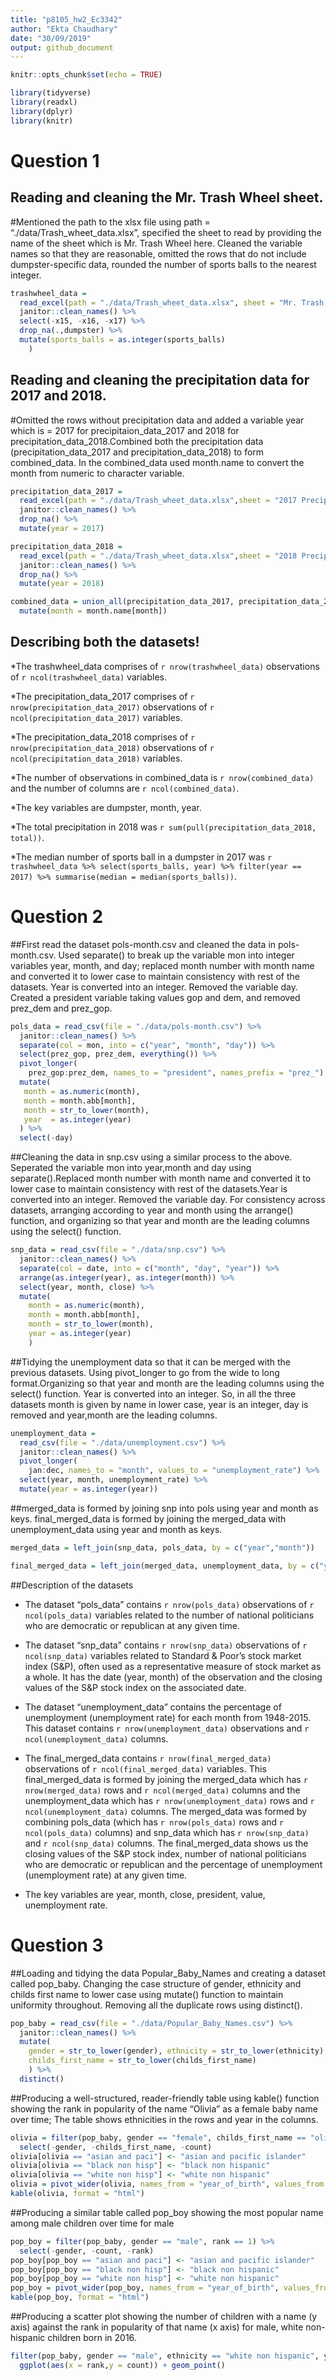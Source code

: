 ```yaml
---
title: "p8105_hw2_Ec3342"
author: "Ekta Chaudhary"
date: "30/09/2019"
output: github_document
---
```


```r
knitr::opts_chunk$set(echo = TRUE)

library(tidyverse)
library(readxl)
library(dplyr)
library(knitr)
```

# Question 1

## Reading and cleaning the Mr. Trash Wheel sheet. 
#Mentioned the path to the xlsx file using path = "./data/Trash_wheet_data.xlsx", specified the sheet to read by providing the name of the sheet which is Mr. Trash Wheel here. Cleaned the variable names so that they are reasonable, omitted the rows that do not include dumpster-specific data, rounded the number of sports balls to the nearest integer.

```r
trashwheel_data = 
  read_excel(path = "./data/Trash_wheet_data.xlsx", sheet = "Mr. Trash Wheel") %>%
  janitor::clean_names() %>%
  select(-x15, -x16, -x17) %>%
  drop_na(.,dumpster) %>%
  mutate(sports_balls = as.integer(sports_balls)
    )
```

## Reading and cleaning the precipitation data for 2017 and 2018. 
#Omitted the rows without precipitation data and added a variable year which is = 2017 for precipitaion_data_2017 and 2018 for precipitation_data_2018.Combined both the precipitation data (precipitation_data_2017 and precipitation_data_2018) to form combined_data. In the combined_data used month.name to convert the month from numeric to character variable.

```r

precipitation_data_2017 =
  read_excel(path = "./data/Trash_wheet_data.xlsx",sheet = "2017 Precipitation", skip = 1 ) %>%
  janitor::clean_names() %>%
  drop_na() %>%
  mutate(year = 2017)

precipitation_data_2018 =
  read_excel(path = "./data/Trash_wheet_data.xlsx",sheet = "2018 Precipitation",skip = 1) %>%
  janitor::clean_names() %>%
  drop_na() %>%
  mutate(year = 2018)

combined_data = union_all(precipitation_data_2017, precipitation_data_2018) %>%
  mutate(month = month.name[month])
```
## Describing both the datasets!

*The trashwheel_data comprises of `r nrow(trashwheel_data)` observations of `r ncol(trashwheel_data)` variables.

*The precipitation_data_2017 comprises of `r nrow(precipitation_data_2017)` observations of `r ncol(precipitation_data_2017)` variables.

*The precipitation_data_2018 comprises of `r nrow(precipitation_data_2018)` observations of `r ncol(precipitation_data_2018)` variables.

*The number of observations in combined_data is `r nrow(combined_data)` and the number of columns are `r ncol(combined_data)`.

*The key variables are dumpster, month, year.

*The total precipitation in 2018 was `r sum(pull(precipitation_data_2018, total))`.

*The median number of sports ball in a dumpster in 2017 was `r trashwheel_data %>% select(sports_balls, year) %>% filter(year == 2017) %>% summarise(median = median(sports_balls))`.

# Question 2

##First read the dataset pols-month.csv and cleaned the data in pols-month.csv. Used separate() to break up the variable mon into integer variables year, month, and day; replaced month number with month name and converted it to lower case to maintain consistency with rest of the datasets. Year is converted into an integer. Removed the variable day. Created a president variable taking values gop and dem, and removed prez_dem and prez_gop.

```r
pols_data = read_csv(file = "./data/pols-month.csv") %>%
  janitor::clean_names() %>%
  separate(col = mon, into = c("year", "month", "day")) %>% 
  select(prez_gop, prez_dem, everything()) %>%
  pivot_longer(
    prez_gop:prez_dem, names_to = "president", names_prefix = "prez_") %>%
  mutate(
   month = as.numeric(month),
   month = month.abb[month],
   month = str_to_lower(month),
   year  = as.integer(year)
  ) %>%
  select(-day)
```

##Cleaning the data in snp.csv using a similar process to the above. Seperated the variable mon into year,month and day using separate().Replaced month number with month name and converted it to lower case to maintain consistency with rest of the datasets.Year is converted into an integer. Removed the variable day. For consistency across datasets, arranging according to year and month using the arrange() function, and organizing so that year and month are the leading columns using the select() function.

```r

snp_data = read_csv(file = "./data/snp.csv") %>% 
  janitor::clean_names() %>% 
  separate(col = date, into = c("month", "day", "year")) %>% 
  arrange(as.integer(year), as.integer(month)) %>%
  select(year, month, close) %>%
  mutate(
    month = as.numeric(month),
    month = month.abb[month],
    month = str_to_lower(month),
    year = as.integer(year)
    ) 
```
##Tidying the unemployment data so that it can be merged with the previous datasets. Using pivot_longer to go from the wide to long format.Organizing so that year and month are the leading columns using the select() function. Year is converted into an integer. So, in all the three datasets month is given by name in lower case, year is an integer, day is removed and year,month are the leading columns.  

```r

unemployment_data =
  read_csv(file = "./data/unemployment.csv") %>%
  janitor::clean_names() %>%
  pivot_longer(
    jan:dec, names_to = "month", values_to = "unemployment_rate") %>%
  select(year, month, unemployment_rate) %>%
  mutate(year = as.integer(year))
```

##merged_data is formed by joining snp into pols using year and month as keys. final_merged_data is formed by joining the merged_data with unemployment_data using year and month as keys.

```r

merged_data = left_join(snp_data, pols_data, by = c("year","month"))

final_merged_data = left_join(merged_data, unemployment_data, by = c("year","month"))
```
##Description of the datasets

* The dataset "pols_data" contains `r nrow(pols_data)` observations of `r ncol(pols_data)` variables related to the number of national politicians who are democratic or republican at any given time.

* The dataset “snp_data” contains `r nrow(snp_data)` observations of `r ncol(snp_data)` variables related to Standard & Poor’s stock market index (S&P), often used as a representative measure of stock market as a whole. It has the date (year, month) of the observation and the closing values of the S&P stock index on the associated date.

* The dataset "unemployment_data" contains the percentage of unemployment (unemployment rate) for each month from 1948-2015. This dataset contains `r nrow(unemployment_data) ` observations and `r ncol(unemployment_data)` columns.

* The final_merged_data contains `r nrow(final_merged_data)` observations of `r ncol(final_merged_data)` variables. This final_merged_data is formed by joining the merged_data which has `r nrow(merged_data)` rows and `r ncol(merged_data)` columns and the unemployment_data which has `r nrow(unemployment_data)` rows and `r ncol(unemployment_data)` columns. The merged_data was formed by combining pols_data (which has `r nrow(pols_data)` rows and `r ncol(pols_data)` columns) and snp_data which has `r nrow(snp_data)` and `r ncol(snp_data)` columns. The final_merged_data shows us the closing values of the S&P stock index, number of national politicians who are democratic or republican and the percentage of unemployment (unemployment rate) at any given time.

* The key variables are year, month, close, president, value, unemployment rate.

# Question 3

##Loading and tidying the data Popular_Baby_Names and creating a dataset called pop_baby. Changing the case structure of gender, ethnicity and childs first name to lower case using mutate() function to maintain uniformity throughout. Removing all the duplicate rows using distinct().

```r

pop_baby = read_csv(file = "./data/Popular_Baby_Names.csv") %>%
  janitor::clean_names() %>%
  mutate(
    gender = str_to_lower(gender), ethnicity = str_to_lower(ethnicity),
    childs_first_name = str_to_lower(childs_first_name)
    ) %>%
  distinct()
```
##Producing a well-structured, reader-friendly table using kable() function showing the rank in popularity of the name “Olivia” as a female baby name over time; The table shows ethnicities in the rows and year in the columns. 

```r

olivia = filter(pop_baby, gender == "female", childs_first_name == "olivia") %>%
  select(-gender, -childs_first_name, -count)
olivia[olivia == "asian and paci"] <- "asian and pacific islander"
olivia[olivia == "black non hisp"] <- "black non hispanic"
olivia[olivia == "white non hisp"] <- "white non hispanic"
olivia = pivot_wider(olivia, names_from = "year_of_birth", values_from = "rank") 
kable(olivia, format = "html")
```
##Producing a similar table called pop_boy showing the most popular name among male children over time for male

```r

pop_boy = filter(pop_baby, gender == "male", rank == 1) %>%
  select(-gender, -count, -rank)
pop_boy[pop_boy == "asian and paci"] <- "asian and pacific islander"
pop_boy[pop_boy == "black non hisp"] <- "black non hispanic"
pop_boy[pop_boy == "white non hisp"] <- "white non hispanic"
pop_boy = pivot_wider(pop_boy, names_from = "year_of_birth", values_from = "childs_first_name") 
kable(pop_boy, format = "html")
```
##Producing a scatter plot showing the number of children with a name (y axis) against the rank in popularity of that name (x axis) for male, white non-hispanic children born in 2016.

```r

filter(pop_baby, gender == "male", ethnicity == "white non hispanic", year_of_birth == 2016) %>%
  ggplot(aes(x = rank,y = count)) + geom_point()

```



